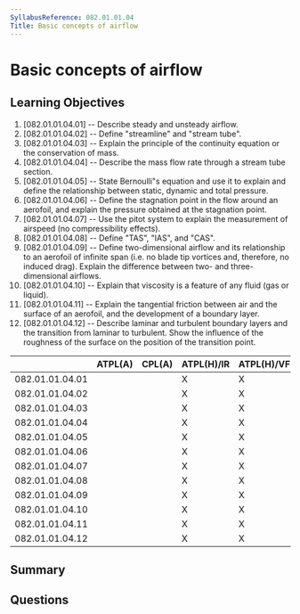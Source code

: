 ```yaml
---
SyllabusReference: 082.01.01.04
Title: Basic concepts of airflow
---
```


# Basic concepts of airflow

## Learning Objectives

1. [082.01.01.04.01] -- Describe steady and unsteady airflow.
2. [082.01.01.04.02] -- Define "streamline" and "stream tube".
3. [082.01.01.04.03] -- Explain the principle of the continuity equation or the
   conservation of mass.
4. [082.01.01.04.04] -- Describe the mass flow rate through a stream tube
   section.
5. [082.01.01.04.05] -- State Bernoulli"s equation and use it to explain and
   define the relationship between static, dynamic and total pressure.
6. [082.01.01.04.06] -- Define the stagnation point in the flow around an
   aerofoil, and explain the pressure obtained at the stagnation point.
7. [082.01.01.04.07] -- Use the pitot system to explain the measurement of
   airspeed (no compressibility effects).
8. [082.01.01.04.08] -- Define "TAS", "IAS", and "CAS".
9. [082.01.01.04.09] -- Define two-dimensional airflow and its relationship to
   an aerofoil of infinite span (i.e. no blade tip vortices and, therefore, no
   induced drag). Explain the difference between two- and three-dimensional
   airflows.
10. [082.01.01.04.10] -- Explain that viscosity is a feature of any fluid (gas
    or liquid).
11. [082.01.01.04.11] -- Explain the tangential friction between air and the
    surface of an aerofoil, and the development of a boundary layer.
12. [082.01.01.04.12] -- Describe laminar and turbulent boundary layers and the
    transition from laminar to turbulent. Show the influence of the roughness of
    the surface on the position of the transition point.

|                 | ATPL(A) | CPL(A) | ATPL(H)/IR | ATPL(H)/VFR | CPL(H) | IR  | CBIR(A) |
| --------------- | ------- | ------ | ---------- | ----------- | ------ | --- | ------- |
| 082.01.01.04.01 |         |        | X          | X           | X      |     |         |
| 082.01.01.04.02 |         |        | X          | X           | X      |     |         |
| 082.01.01.04.03 |         |        | X          | X           | X      |     |         |
| 082.01.01.04.04 |         |        | X          | X           | X      |     |         |
| 082.01.01.04.05 |         |        | X          | X           | X      |     |         |
| 082.01.01.04.06 |         |        | X          | X           | X      |     |         |
| 082.01.01.04.07 |         |        | X          | X           | X      |     |         |
| 082.01.01.04.08 |         |        | X          | X           | X      |     |         |
| 082.01.01.04.09 |         |        | X          | X           | X      |     |         |
| 082.01.01.04.10 |         |        | X          | X           | X      |     |         |
| 082.01.01.04.11 |         |        | X          | X           | X      |     |         |
| 082.01.01.04.12 |         |        | X          | X           | X      |     |         |

## Summary

## Questions
